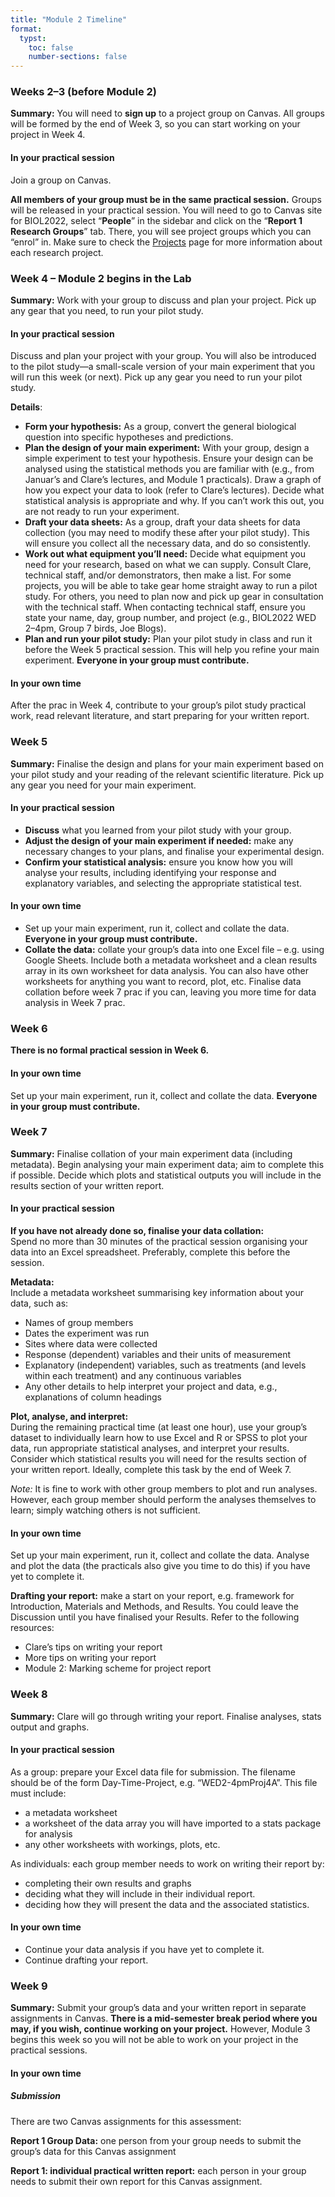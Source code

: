 ```yaml
---
title: "Module 2 Timeline"
format:
  typst:
    toc: false
    number-sections: false
---
```


### Weeks 2--3 (before Module 2){#wk2}

**Summary:** You will need to **sign up** to a project group on Canvas. All groups will be formed by the end of Week 3, so you can start working on your project in Week 4.

#### In your practical session
Join a group on Canvas.

**All members of your group must be in the same practical session.**
Groups will be released in your practical session. You will need to go to Canvas site for BIOL2022, select "**People**" in the sidebar and click on the "**Report 1 Research Groups**" tab. There, you will see project groups which you can "enrol" in. Make sure to check the [Projects](203-projects.qmd) page for more information about each research project.

### Week 4 -- Module 2 begins in the Lab {#wk4}


**Summary:** Work with your group to discuss and plan your project. Pick up any gear that you need, to run your pilot study.

#### In your practical session
Discuss and plan your project with your group. You will also be introduced to the pilot study—a small-scale version of your main experiment that you will run this week (or next). Pick up any gear you need to run your pilot study.

**Details**:

- **Form your hypothesis:** As a group, convert the general biological question into specific hypotheses and predictions.
- **Plan the design of your main experiment:** With your group, design a simple experiment to test your hypothesis. Ensure your design can be analysed using the statistical methods you are familiar with (e.g., from Januar’s and Clare’s lectures, and Module 1 practicals). Draw a graph of how you expect your data to look (refer to Clare’s lectures). Decide what statistical analysis is appropriate and why. If you can’t work this out, you are not ready to run your experiment.
- **Draft your data sheets:** As a group, draft your data sheets for data collection (you may need to modify these after your pilot study). This will ensure you collect all the necessary data, and do so consistently.
- **Work out what equipment you’ll need:** Decide what equipment you need for your research, based on what we can supply. Consult Clare, technical staff, and/or demonstrators, then make a list. For some projects, you will be able to take gear home straight away to run a pilot study. For others, you need to plan now and pick up gear in consultation with the technical staff. When contacting technical staff, ensure you state your name, day, group number, and project (e.g., BIOL2022 WED 2–4pm, Group 7 birds, Joe Blogs).
- **Plan and run your pilot study:** Plan your pilot study in class and run it before the Week 5 practical session. This will help you refine your main experiment. **Everyone in your group must contribute.**

#### In your own time

After the prac in Week 4, contribute to your group’s pilot study practical work, read relevant literature, and start preparing for your written report.


### Week 5 {#wk5}
**Summary:** Finalise the design and plans for your main experiment based on your pilot study and your reading of the relevant scientific literature. Pick up any gear you need for your main experiment.

#### In your practical session

- **Discuss** what you learned from your pilot study with your group.
- **Adjust the design of your main experiment if needed:** make any necessary changes to your plans, and finalise your experimental design.
- **Confirm your statistical analysis:** ensure you know how you will analyse your results, including identifying your response and explanatory variables, and selecting the appropriate statistical test.

#### In your own time

- Set up your main experiment, run it, collect and collate the data. **Everyone in your group must contribute.** 
- **Collate the data:** collate your group’s data into one Excel file – e.g. using Google Sheets. Include both a metadata worksheet and a clean results array in its own worksheet for data analysis. You can also have other worksheets for anything you want to record, plot, etc.
Finalise data collation before week 7 prac if you can, leaving you more time for data analysis in Week 7 prac.


### Week 6 {#wk6}

**There is no formal practical session in Week 6.**

#### In your own time
Set up your main experiment, run it, collect and collate the data. **Everyone in your group must contribute.**


### Week 7 {#wk7}

**Summary:** Finalise collation of your main experiment data (including metadata). Begin analysing your main experiment data; aim to complete this if possible. Decide which plots and statistical outputs you will include in the results section of your written report.

#### In your practical session

**If you have not already done so, finalise your data collation:**  
Spend no more than 30 minutes of the practical session organising your data into an Excel spreadsheet. Preferably, complete this before the session.

**Metadata:**  
Include a metadata worksheet summarising key information about your data, such as:

- Names of group members
- Dates the experiment was run
- Sites where data were collected
- Response (dependent) variables and their units of measurement
- Explanatory (independent) variables, such as treatments (and levels within each treatment) and any continuous variables
- Any other details to help interpret your project and data, e.g., explanations of column headings

**Plot, analyse, and interpret:**  
During the remaining practical time (at least one hour), use your group’s dataset to individually learn how to use Excel and R or SPSS to plot your data, run appropriate statistical analyses, and interpret your results. Consider which statistical results you will need for the results section of your written report. Ideally, complete this task by the end of Week 7.

*Note:* It is fine to work with other group members to plot and run analyses. However, each group member should perform the analyses themselves to learn; simply watching others is not sufficient.


#### In your own time

Set up your main experiment, run it, collect and collate the data. Analyse and plot the data (the practicals also give you time to do this) if you have yet to complete it. 

**Drafting your report:** make a start on your report, e.g. framework for Introduction, Materials and Methods, and Results. You could leave the Discussion until you have finalised your Results. Refer to the following resources:

- Clare’s tips on writing your report
- More tips on writing your report
- Module 2: Marking scheme for project report


### Week 8 {#wk8}

**Summary:** Clare will go through writing your report. Finalise analyses, stats output and graphs.

#### In your practical session

As a group: prepare your Excel data file for submission. The filename should be of the form Day-Time-Project, e.g. “WED2-4pmProj4A”. This file must include:

- a metadata worksheet
- a worksheet of the data array you will have imported to a stats package for analysis
- any other worksheets with workings, plots, etc. 

As individuals: each group member needs to work on writing their report by: 

- completing their own results and graphs
- deciding what they will include in their individual report.
- deciding how they will present the data and the associated statistics.

#### In your own time

- Continue your data analysis if you have yet to complete it.
- Continue drafting your report.


### Week 9 {#wk9}

**Summary:** Submit your group’s data and your written report in separate assignments in Canvas. **There is a mid-semester break period where you may, if you wish, continue working on your project.** However, Module 3 begins this week so you will not be able to work on your project in the practical sessions.



#### In your own time

##### Submission

There are two Canvas assignments for this assessment:

**Report 1 Group Data:** one person from your group needs to submit the group’s data for this Canvas assignment

**Report 1: individual practical written report:** each person in your group needs to submit their own report for this Canvas assignment.



